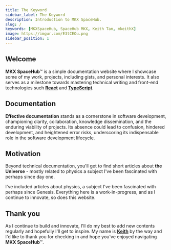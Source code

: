```yaml
---
title: The Keyword
sidebar_label: The Keyword
description: Introduction to MKX SpaceHub.
slug: /
keywords: [MKXSpaceHub, SpaceHub MKX, Keith Tan, mkeithX]
image: https://imgur.com/E3tCEOu.png
sidebar_position: 1
---
```


<!-- # The Keyword -->

## Welcome

**MKX SpaceHub**™ is a simple documentation website where I showcase some of my work, projects, including gists, and personal interests. It also serves as a milestone towards mastering technical writing and front-end technologies such [**React**](https://react.dev/) and [**TypeScript**](https://www.typescriptlang.org/).


## Documentation

**Effective documentation** stands as a cornerstone in software development, championing clarity, collaboration, knowledge dissemination, and the enduring viability of projects. Its absence could lead to confusion, hindered development, and heightened error risks, underscoring its indispensable role in the software development lifecycle.


## Motivation

Beyond technical documentation, you'll get to find short articles about **the Universe** - mostly related to physics a subject I've been fascinated with perhaps since day one.

I've included articles about physics, a subject I've been fascinated with perhaps since Genesis. Everything here is a work-in-progress, and as I continue to innovate, so does this website.

## Thank you

As I continue to build and innovate, I'll do my best to add new contents regularly and hopefully I'll get to inspire. My name is [**Keith**](./me) by the way and I'd like to thank you for checking in and hope you've enjoyed navigating **MKX SpaceHub**™.


